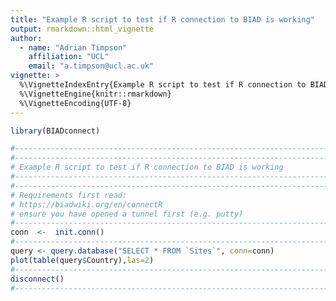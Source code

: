 ```yaml
--- 
title: "Example R script to test if R connection to BIAD is working"
output: rmarkdown::html_vignette
author: 
  - name: "Adrian Timpson"
    affiliation: "UCL"
    email: "a.timpson@ucl.ac.uk"
vignette: >
  %\VignetteIndexEntry{Example R script to test if R connection to BIAD is working}
  %\VignetteEngine{knitr::rmarkdown}
  %\VignetteEncoding{UTF-8}
---
```



```r
library(BIADconnect)

#--------------------------------------------------------------------------------------
#--------------------------------------------------------------------------------------
# Example R script to test if R connection to BIAD is working
#--------------------------------------------------------------------------------------
#--------------------------------------------------------------------------------------
# Requirements first read:
# https://biadwiki.org/en/connectR
# ensure you have opened a tunnel first (e.g. putty)
#--------------------------------------------------------------------------------------
conn  <-  init.conn()
#--------------------------------------------------------------------------------------
query <- query.database("SELECT * FROM `Sites`", conn=conn)
plot(table(query$Country),las=2)
#--------------------------------------------------------------------------------------
disconnect()
#--------------------------------------------------------------------------------------
```

